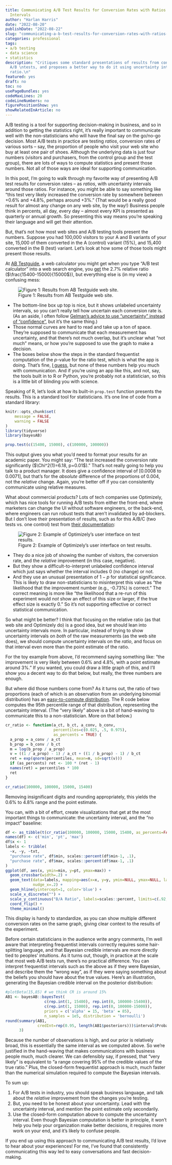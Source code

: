 ```yaml
---
title: Communicating A/B Test Results for Conversion Rates with Ratios and Uncertainty
  Intervals
author: "Harlan Harris"
date: "2022-08-20"
publishDate: "2022-08-22"
slug: "communicating-a-b-test-results-for-conversion-rates-with-ratios-and-uncertainty-intervals"
categories: professional
tags:
- a/b testing
- data science
- statistics
description: "Critiques some standard presentations of results from conversion rate
  A/B \ntests, and proposes a better way to do it using uncertainty intervals around\nthe
  ratio.\n"
featured: yes
draft: no
toc: no
usePageBundles: yes
codeMaxLines: 20
codeLineNumbers: no
figurePositionShow: yes
showRelatedInArticle: no
---
```


A/B testing is a tool for supporting decision-making in business, and so in 
addition to getting the statistics right, it's really important to 
communicate well with the non-statisticians who will have the final say on
the go/no-go decision. Most A/B tests in practice are testing _ratios_,
conversion rates of various sorts -- say, the proportion of people who visit
your web site who buy at least one pair of shoes. Although the underlying
data is just four numbers (visitors and purchasers, from the control group
and the test group), there are lots of ways to compute statistics and 
present those numbers. Not all of those ways are ideal for supporting communication.

In this post, I'm going to walk through my favorite way of presenting A/B
test results for conversion rates -- as _ratios_, with uncertainty intervals
around those ratios. For instance, you might be able to say something like
"this test very likely increased the conversion rate by somewhere between
+0.6% and +4.8%, perhaps around +3%." (That would be a really good result for almost any
change on any web site, by the way!) Business people think in percents, all
day, every day -- almost every KPI is presented as quarterly or annual growth.
So presenting this way means you're speaking their language and will get
their attention.

But, that's not how most web sites and A/B testing tools present the numbers.
Suppose you had 100,000 visitors to your A and B variants of your site, 
15,000 of them converted in the A (control) variant (15%), and 15,400
converted in the B (test) variant. Let's look at how some of those tools might
present those results.

At [AB Testguide](https://abtestguide.com/calc/), a web calculator you 
might get
when you type "A/B test calculator" into a web search engine,
you [get](https://abtestguide.com/calc/?ua=100000&ub=100000&ca=15000&cb=15400&tail=2) the 2.7% relative
ratio ($\frac{15400-15000}{15000$}), but everything else is (in my view) a
confusing mess:

![Figure 1: Results from AB Testguide web site.](images/abtestguide.png)

* The bottom-line box up top is nice, but it shows unlabeled uncertainty intervals,
so you can't really tell how uncertain each conversion rate is. (As an aside,
I often follow [Gelman's advice to use "uncertainty" instead of "confidence"](https://statmodeling.stat.columbia.edu/2010/12/21/lets_say_uncert/),
but it's the same thing.)
* Those normal curves are hard to read and take up a ton of space. 
They're supposed to communicate that each measurement has uncertainty, and that
there's not much overlap, but it's unclear what "not much" means, or how
you're supposed to use the graph to make a decision.
* The boxes below show the steps in the standard frequentist computation of
the $p$-value for the ratio test, which is what the app is doing. That's fine,
[I guess](https://www.tandfonline.com/doi/full/10.1080/00031305.2019.1583913), 
but none of these numbers help you much with communication. And if you're 
using an app like this, and not, say, the tools built in to R or Python,
you're probably not a statistician, so this is a little bit of
blinding you with science. 

Speaking of R, let's look at how its built-in `prop.test` function
presents the results. This is a standard tool for statisticians. It's one
line of code from a standard library:

```r
knitr::opts_chunk$set(
	message = FALSE,
	warning = FALSE
)
library(tidyverse)
library(bayesAB)
```

```r
prop.test(c(15400, 15000), c(100000, 100000))
```

This output gives you what you'd need to format your results for an academic
paper. You might say: "The test increased the conversion rate significantly
($\Chi^2(1)=6.18, p=0.01$)." That's not really going to help you talk
to a product manager. It does give a confidence interval
of [0.0008 to 0.0071], but that's for the _absolute_ difference of the
proportions of 0.004, not the _relative_ change. Again, you're better
off if you can consistently communicate using relative measures.

What about commercial products? Lots of tech companies use Optimizely,
which has nice tools for running A/B tests from either the front-end,
where marketers can change the UI without software engineers, or the
back-end, where engineers can run robust tests that aren't invalidated by
ad-blockers. But I don't love their presentation of results, such as
for this A/B/C (two tests vs. one control) test from
[their documentation](https://docs.developers.optimizely.com/experimentation/v4.0.0-full-stack/docs/analyze-results):

![Figure 2: Example of Optimizely's user interface on test results.](images/optimizely.png)

* They do a nice job of showing the number of visitors, the conversion
rate, and the _relative_ improvement (in this case, negative).
* But they show a difficult-to-interpret unlabeled confidence interval which
just says whether the interval includes 0 (no change) or not.
* And they use an unusual presentation of $1-p$ for statistical significance.
This is likely to draw non-statisticians to misinterpret this value as "the 
likelihood that the improvement number (e.g., -0.73%) is correct." The correct
meaning is more like
"the likelihood that a re-run of this experiment would _not_ show an effect of this
size or larger, if the true effect size is exactly 0." So it's not supporting
effective or correct statistical communication.

So what might be better? I think that focusing on the relative ratio (as 
that web site and Optimizely do) is a good idea, but we should lean into 
uncertainty intervals more. In particular, instead of trying to show uncertainty
intervals on _both_ of the raw measurements (as the web site does), we should
compute uncertainty intervals on the _ratio_, and focus on that interval even
more than the point estimate of the ratio. 

For the toy example from above, I'd recommend saying something like:
"the improvement is very likely between 0.6% and 4.8%, with a point estimate
around 3%." If you wanted, you could draw a little graph of this, and I'll
show you a decent way to do that below, but really,
the three numbers are enough.

But where did those numbers come from? As it turns out, the
ratio of two proportions (each of which is an observation from an underlying
binomial distribution) has an [easy-to-compute distribution](https://en.wikipedia.org/wiki/Binomial_distribution#Ratio_of_two_binomial_distributions).
The R code below computes the 95th percentile range of that distribution,
representing the uncertainty interval. (The "very likely" above is a bit
of hand-waving to communicate this to a non-statistician. More on that below.)

```r
cr_ratio <- function(a_ct, b_ct, a_conv, b_conv, 
                     percentiles=c(0.025, .5, 0.975),
                     as_percents = TRUE) {
  a_prop = a_conv / a_ct
  b_prop = b_conv / b_ct
  m = log(b_prop / a_prop)
  v = ((1 / a_prop) - 1) / a_ct + ((1 / b_prop) - 1) / b_ct
  ret = exp(qnorm(percentiles, mean=m, sd=sqrt(v)))
  if (as_percents) ret <- 100 * (ret - 1)
  names(ret) = percentiles * 100
  ret
}

cr_ratio(100000, 100000, 15000, 15400)
```

Removing insignificant digits and rounding appropriately, 
this yields the 0.6% to 4.8% range and the point estimate. 

You can, with a bit of effort, create visualizations that get at the most 
important things to communicate: the uncertainty interval, and the "no impact"
baseline:

```r
df <- as_tibble(t(cr_ratio(100000, 100000, 15000, 15400, as_percents=FALSE)))
names(df) <- c('min', 'pt', 'max')
df$x <- 1
labels <- tribble(
  ~x, ~y, ~txt,
  "purchase rate", df$min, scales::percent(df$min-1, .1),
  "purchase rate", df$max, scales::percent(df$max-1, .1)
) 
ggplot(df, aes(x, ymin=min, y=pt, ymax=max)) +
  geom_crossbar(width=.2) +
  geom_text(data=labels, mapping=aes(x=x, y=y, ymin=NULL, ymax=NULL, label=txt),
            nudge_x=.2) +
  geom_hline(yintercept=1, color='blue') +
  scale_x_discrete("") +
  scale_y_continuous("B/A Ratio", labels=scales::percent, limits=c(.92, 1.08)) +
  coord_flip() +
  theme_minimal()
```

This display is handy to standardize, as you can show multiple different
conversion rates on the same graph, giving clear context to the results of the
experiment.

Before certain statisticians in the audience write angry comments, 
I'm well aware that interpreting 
frequentist intervals correctly 
requires some hair-splitting language, and that Bayesian
credible intervals are more directly tied to peoples' intuitions. As it turns
out, though, in practice at the scale that most web A/B tests run, there's
no practical difference. You can interpret frequentist intervals such as
the above as if they were Bayesian, and describe them the "wrong way", as if
they were saying something about the beliefs you should have about the true
values. Here's an illustration, generating the Bayesian credible interval
on the posterior distribution:

```r
#plotBeta(15,85) # we think CR is around 15%
AB1 <- bayesAB::bayesTest(
                 c(rep.int(1, 15400), rep.int(0, 100000-15400)),
                 c(rep.int(1, 15000), rep.int(0, 100000-15000)),
                 priors = c('alpha' = 15, 'beta' = 85), 
                 n_samples = 1e5, distribution = 'bernoulli')
round(summary(AB1, 
              credInt=rep(0.95, length(AB1$posteriors)))$interval$Probability * 100,
      3)
```

Because the number of observations is high, and our prior is relatively broad,
this is essentially the same interval as we computed above. So we're justified
in the hand-waving that makes communications with business people much, much
clearer. We can defensibly say, if pressed, that "very likely" is equivalent to 
"a range covering 95% of the credible values of the true ratio." 
Plus, the closed-form frequentist approach is much, much faster than the numerical 
simulation required to compute the Bayesian intervals.

To sum up:

1. For A/B tests in industry, you should speak business language, and talk
about the _relative_ improvement from the changes you're testing.
2. But, you need to be honest about your uncertainty. Lead with the uncertainty
interval, and mention the point estimate only secondarily.
3. Use the closed-form computation above to compute the uncertainty interval.
Even though Bayesian computation is better in principle, it won't help you
help your organization make better decisions, it requires more work on your 
end, and it's likely to confuse people.

If you end up using this approach to communicating A/B test results, 
I'd love to hear about your experiences! For me, I've found that consistently 
communicating this way led to easy conversations and fast decision-making.

